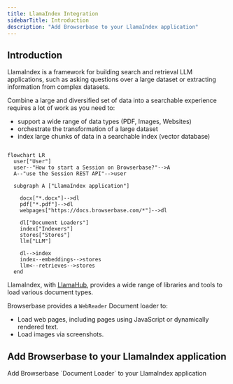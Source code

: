 ```yaml
---
title: LlamaIndex Integration
sidebarTitle: Introduction
description: "Add Browserbase to your LlamaIndex application"
---
```


## Introduction

LlamaIndex is a framework for building search and retrieval LLM applications, such as asking questions over a large dataset or extracting information from complex datasets.

Combine a large and diversified set of data into a searchable experience requires a lot of work as you need to:
- support a wide range of data types (PDF, Images, Websites)
- orchestrate the transformation of a large dataset
- index large chunks of data in a searchable index (vector database)

```mermaid

flowchart LR
  user["User"]
  user--"How to start a Session on Browserbase?"-->A
  A--"use the Session REST API"-->user

  subgraph A ["LlamaIndex application"]

    docx["*.docx"]-->dl
    pdf["*.pdf"]-->dl
    webpages["https://docs.browserbase.com/*"]-->dl

    dl["Document Loaders"]
    index["Indexers"]
    stores["Stores"]
    llm["LLM"]

    dl-->index
    index--embeddings-->stores
    llm<--retrieves-->stores
  end
```

LlamaIndex, with [LlamaHub](https://llamahub.ai/?tab=readers), provides a wide range of libraries and tools to load various document types.

Browserbase provides a `WebReader` Document loader to:
- Load web pages, including pages using JavaScript or dynamically rendered text.
- Load images via screenshots.



## Add Browserbase to your LlamaIndex application

<CardGroup cols={2}>
  <Card
    title="Browserbase for LlamaIndex (Python)"
    icon="book"
    iconType="light"
    href="/integrations/llama-index/python"
  >
    Add Browserbase `Document Loader` to your LlamaIndex application
  </Card>
</CardGroup>